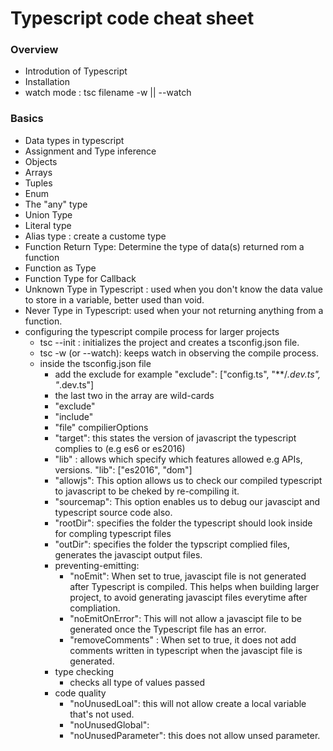 # Typescript code cheat sheet

### Overview
- Introdution of Typescript
- Installation
- watch mode : tsc filename -w || --watch

### Basics
- Data types in typescript
- Assignment and Type inference
- Objects
- Arrays
- Tuples
- Enum
- The "any" type
- Union Type
- Literal type
- Alias type : create a custome type
- Function Return Type: Determine the type of data(s) returned rom a function
- Function as Type
- Function Type for Callback
- Unknown Type in Typescript : used when you don't know the data value to store in a variable, better used than void.
- Never Type in Typescript: used when your not returning anything from a function.
- configuring the typescript compile process for larger projects
    - tsc --init : initializes the project and creates a tsconfig.json file.
    - tsc -w (or --watch): keeps watch in observing the compile process.
    - inside the tsconfig.json file
        - add the exclude for example "exclude": ["config.ts", "**/*.dev.ts", "*.dev.ts"]
        - the last two in the array are wild-cards 
        - "exclude"
        - "include"
        - "file"
    compilierOptions
        - "target": this states the version of javascript the typescript complies to (e.g es6 or es2016)
        - "lib" : allows which specify which features allowed e.g APIs, versions. "lib": ["es2016", "dom"]
        - "allowjs": This option allows us to check our compiled typescript to javascript to be cheked by re-compiling it.
        - "sourcemap": This option enables us to debug our javascipt and typescript source code also.
        - "rootDir": specifies the folder the typescript should look inside for compling typescript files
        - "outDir": specifies the folder the typscript complied files, generates the javascipt output files.
        - preventing-emitting: 
            - "noEmit": When set to true, javascipt file is not generated after Typescript is compiled. This helps when building larger project, to avoid generating javascipt files everytime after compliation.
            - "noEmitOnError": This will not allow a javascipt file to be generated once the Typescript file has an error.
            - "removeComments" : When set to true, it does not add comments written in typescript when the javascipt file is generated.
        - type checking
            - checks all type of values passed
        - code quality
            - "noUnusedLoal": this will not allow create a local variable that's not used.
            - "noUnusedGlobal": 
            - "noUnusedParameter": this does not allow unsed parameter.